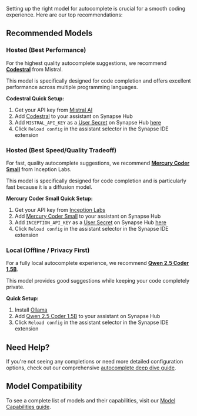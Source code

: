 Setting up the right model for autocomplete is crucial for a smooth coding experience. Here are our top recommendations:

## Recommended Models

### Hosted (Best Performance)

For the highest quality autocomplete suggestions, we recommend **[Codestral](https://hub.synapse.dev/mistral/codestral)** from Mistral.

This model is specifically designed for code completion and offers excellent performance across multiple programming languages.

**Codestral Quick Setup:**

1. Get your API key from [Mistral AI](https://console.mistral.ai)
2. Add [Codestral](https://hub.synapse.dev/mistral/codestral) to your assistant on Synapse Hub
3. Add `MISTRAL_API_KEY` as a [User Secret](https://docs.synapse.dev/hub/secrets/secret-types#user-secrets) on Synapse Hub [here](https://hub.synapse.dev/settings/secrets)
4. Click `Reload config` in the assistant selector in the Synapse IDE extension

### Hosted (Best Speed/Quality Tradeoff)

For fast, quality autocomplete suggestions, we recommend **[Mercury Coder Small](https://hub.synapse.dev/inceptionlabs/mercury-coder-small)** from Inception Labs.

This model is specifically designed for code completion and is particularly fast because it is a diffusion model.

**Mercury Coder Small Quick Setup:**

1. Get your API key from [Inception Labs](https://platform.inceptionlabs.ai/)
2. Add [Mercury Coder Small](https://hub.synapse.dev/inceptionlabs/mercury-coder-small) to your assistant on Synapse Hub
3. Add `INCEPTION_API_KEY` as a [User Secret](https://docs.synapse.dev/hub/secrets/secret-types#user-secrets) on Synapse Hub [here](https://hub.synapse.dev/settings/secrets)
4. Click `Reload config` in the assistant selector in the Synapse IDE extension

### Local (Offline / Privacy First)

For a fully local autocomplete experience, we recommend **[Qwen 2.5 Coder 1.5B](https://hub.synapse.dev/ollama/qwen2.5-coder-1.5b)**.

This model provides good suggestions while keeping your code completely private.

**Quick Setup:**

1. Install [Ollama](https://ollama.ai/)
2. Add [Qwen 2.5 Coder 1.5B](https://hub.synapse.dev/ollama/qwen2.5-coder-1.5b) to your assistant on Synapse Hub
3. Click `Reload config` in the assistant selector in the Synapse IDE extension

## Need Help?

If you're not seeing any completions or need more detailed configuration options, check out our comprehensive [autocomplete deep dive guide](/customize/deep-dives/autocomplete).

## Model Compatibility

To see a complete list of models and their capabilities, visit our [Model Capabilities guide](/customize/deep-dives/model-capabilities#model-compatibility-matrix).
